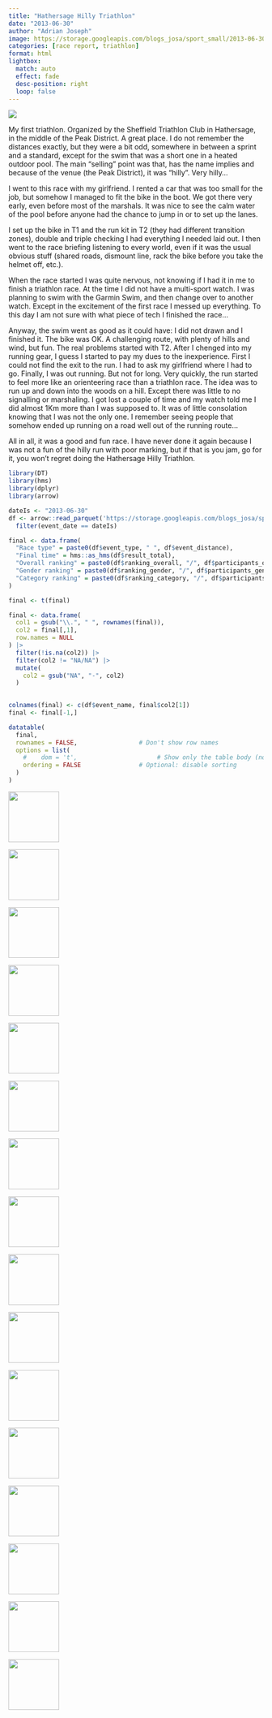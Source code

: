 ```yaml
---
title: "Hathersage Hilly Triathlon"
date: "2013-06-30"
author: "Adrian Joseph"
image: https://storage.googleapis.com/blogs_josa/sport_small/2013-06-30_HATHERSAGE_HILLY_TRIATHLON/img/00a0.png
categories: [race report, triathlon]
format: html
lightbox:
  match: auto
  effect: fade
  desc-position: right
  loop: false
---
```


![](https://storage.googleapis.com/blogs_josa/sport_small/2013-06-30_HATHERSAGE_HILLY_TRIATHLON/img/00a0.png)

My first triathlon. Organized by the Sheffield Triathlon Club in Hathersage, in the middle of the Peak District. A great place. I do not remember the distances exactly, but they were a bit odd, somewhere in between a sprint and a standard, except for the swim that was a short one in a heated outdoor pool. The main "selling" point was that, has the name implies and because of the venue (the Peak District), it was "hilly". Very hilly...

I went to this race with my girlfriend. I rented a car that was too small for the job, but somehow I managed to fit the bike in the boot. We got there very early, even before most of the marshals. It was nice to see the calm water of the pool before anyone had the chance to jump in or to set up the lanes.

I set up the bike in T1 and the run kit in T2 (they had different transition zones), double and triple checking I had everything I needed laid out. I then went to the race briefing listening to every world, even if it was the usual obvious stuff (shared roads, dismount line, rack the bike before you take the helmet off, etc.).

When the race started I was quite nervous, not knowing if I had it in me to finish a triathlon race. At the time I did not have a multi-sport watch. I was planning to swim with the Garmin Swim, and then change over to another watch. Except in the excitement of the first race I messed up everything. To this day I am not sure with what piece of tech I finished the race...

Anyway, the swim went as good as it could have: I did not drawn and I finished it. The bike was OK. A challenging route, with plenty of hills and wind, but fun. The real problems started with T2. After I chenged into my running gear, I guess I started to pay my dues to the inexperience. First I could not find the exit to the run. I had to ask my girlfriend where I had to go. Finally, I was out running. But not for long. Very quickly, the run started to feel more like an orienteering race than a triathlon race. The idea was to run up and down into the woods on a hill. Except there was little to no signalling or marshaling. I got lost a couple of time and my watch told me I did almost 1Km more than I was supposed to. It was of little consolation knowing that I was not the only one. I remember seeing people that somehow ended up running on a road well out of the running route...


All in all, it was a good and fun race. I have never done it again because I was not a fun of the hilly run with poor marking, but if that is you jam, go for it, you won't regret doing the Hathersage Hilly Triathlon.

```r
library(DT)
library(hms)
library(dplyr)
library(arrow)

dateIs <- "2013-06-30"
df <- arrow::read_parquet('https://storage.googleapis.com/blogs_josa/sport/parquets/main_dataset.parquet') |>
  filter(event_date == dateIs)

final <- data.frame(
  "Race type" = paste0(df$event_type, " ", df$event_distance),
  "Final time" = hms::as_hms(df$result_total),
  "Overall ranking" = paste0(df$ranking_overall, "/", df$participants_overall),
  "Gender ranking" = paste0(df$ranking_gender, "/", df$participants_gender),
  "Category ranking" = paste0(df$ranking_category, "/", df$participants_category)
)

final <- t(final)

final <- data.frame(
  col1 = gsub("\\.", " ", rownames(final)),
  col2 = final[,1], 
  row.names = NULL
) |>
  filter(!is.na(col2)) |>
  filter(col2 != "NA/NA") |>
  mutate(
    col2 = gsub("NA", "-", col2)
  )
  

colnames(final) <- c(df$event_name, final$col2[1])
final <- final[-1,]

datatable(
  final,
  rownames = FALSE,                 # Don't show row names
  options = list(
    #    dom = 't',                      # Show only the table body (no search, no pagination, no header)
    ordering = FALSE                # Optional: disable sorting
  )
)
```
::: {layout-ncol=4}
![](https://storage.googleapis.com/blogs_josa/sport_small/2013-06-30_HATHERSAGE_HILLY_TRIATHLON/img/00a0.png){ width="100" group="hi" }

![](https://storage.googleapis.com/blogs_josa/sport_small/2013-06-30_HATHERSAGE_HILLY_TRIATHLON/img/00a1.png){ width="100" group="hi" }

![](https://storage.googleapis.com/blogs_josa/sport_small/2013-06-30_HATHERSAGE_HILLY_TRIATHLON/img/00a2.png){ width="100" group="hi" }

![](https://storage.googleapis.com/blogs_josa/sport_small/2013-06-30_HATHERSAGE_HILLY_TRIATHLON/img/00c.jpg){ width="100" group="hi" }

![](https://storage.googleapis.com/blogs_josa/sport_small/2013-06-30_HATHERSAGE_HILLY_TRIATHLON/img/01.jpg){ width="100" group="hi" }

![](https://storage.googleapis.com/blogs_josa/sport_small/2013-06-30_HATHERSAGE_HILLY_TRIATHLON/img/04.jpg){ width="100" group="hi" }

![](https://storage.googleapis.com/blogs_josa/sport_small/2013-06-30_HATHERSAGE_HILLY_TRIATHLON/img/06.jpg){ width="100" group="hi" }

![](https://storage.googleapis.com/blogs_josa/sport_small/2013-06-30_HATHERSAGE_HILLY_TRIATHLON/img/14.jpg){ width="100" group="hi" }

![](https://storage.googleapis.com/blogs_josa/sport_small/2013-06-30_HATHERSAGE_HILLY_TRIATHLON/img/19.jpg){ width="100" group="hi" }

![](https://storage.googleapis.com/blogs_josa/sport_small/2013-06-30_HATHERSAGE_HILLY_TRIATHLON/img/20.jpg){ width="100" group="hi" }

![](https://storage.googleapis.com/blogs_josa/sport_small/2013-06-30_HATHERSAGE_HILLY_TRIATHLON/img/21.jpg){ width="100" group="hi" }

![](https://storage.googleapis.com/blogs_josa/sport_small/2013-06-30_HATHERSAGE_HILLY_TRIATHLON/img/24.jpg){ width="100" group="hi" }

![](https://storage.googleapis.com/blogs_josa/sport_small/2013-06-30_HATHERSAGE_HILLY_TRIATHLON/img/25.jpg){ width="100" group="hi" }

![](https://storage.googleapis.com/blogs_josa/sport_small/2013-06-30_HATHERSAGE_HILLY_TRIATHLON/img/28.jpg){ width="100" group="hi" }

![](https://storage.googleapis.com/blogs_josa/sport_small/2013-06-30_HATHERSAGE_HILLY_TRIATHLON/img/29.jpg){ width="100" group="hi" }

![](https://storage.googleapis.com/blogs_josa/sport_small/2013-06-30_HATHERSAGE_HILLY_TRIATHLON/img/31.jpg){ width="100" group="hi" }


:::
